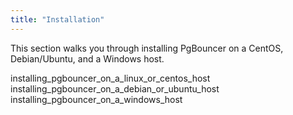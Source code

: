 ```yaml
---
title: "Installation"
---
```


<div id="installing_pgbouncer" class="registered_link"></div>


This section walks you through installing PgBouncer on a CentOS, Debian/Ubuntu, and a Windows host.

<div class="toctree" data-maxdepth="3">

installing_pgbouncer_on_a_linux_or_centos_host installing_pgbouncer_on_a_debian_or_ubuntu_host installing_pgbouncer_on_a_windows_host

</div>
